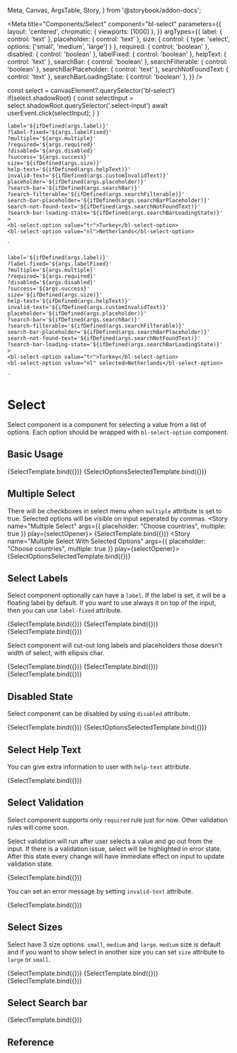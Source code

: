   Meta,
  Canvas,
  ArgsTable,
  Story,
} from '@storybook/addon-docs';

<Meta
  title="Components/Select"
  component="bl-select"
  parameters={{
    layout: 'centered',
    chromatic: { viewports: [1000] },
  }}
  argTypes={{
    label: {
      control: 'text'
    },
    placeholder: {
      control: 'text'
    },
    size: {
      control: {
        type: 'select',
        options: ['small', 'medium', 'large']
      }
    },
    required: {
      control: 'boolean'
    },
    disabled: {
      control: 'boolean'
    },
    labelFixed: {
      control: 'boolean'
    },
    helpText: {
      control: 'text'
    },
    searchBar: {
      control: 'boolean'
    },
    searchFilterable: {
      control: 'boolean'
    },
    searchBarPlaceholder: {
      control: 'text'
    },
    searchNotFoundText: {
      control: 'text'
    },
    searchBarLoadingState: {
      control: 'boolean'
    },
  }}
/>

  const select = canvasElement?.querySelector('bl-select')
  if(select.shadowRoot) {
    const selectInput = select.shadowRoot.querySelector('.select-input')
    await userEvent.click(selectInput);
  }
}

    label='${ifDefined(args.label)}'
    ?label-fixed='${args.labelFixed}'
    ?multiple='${args.multiple}'
    ?required='${args.required}'
    ?disabled='${args.disabled}'
    ?success='${args.success}'
    size='${ifDefined(args.size)}'
    help-text='${ifDefined(args.helpText)}'
    invalid-text='${ifDefined(args.customInvalidText)}'
    placeholder='${ifDefined(args.placeholder)}'
    ?search-bar='${ifDefined(args.searchBar)}'
    ?search-filterable='${ifDefined(args.searchFilterable)}'
    search-bar-placeholder='${ifDefined(args.searchBarPlaceholder)}'
    search-not-found-text='${ifDefined(args.searchNotFoundText)}'
    ?search-bar-loading-state='${ifDefined(args.searchBarLoadingState)}'
    >
    <bl-select-option value="tr">Turkey</bl-select-option>
    <bl-select-option value="nl">Netherlands</bl-select-option>
</bl-select>`

    label='${ifDefined(args.label)}'
    ?label-fixed='${args.labelFixed}'
    ?multiple='${args.multiple}'
    ?required='${args.required}'
    ?disabled='${args.disabled}'
    ?success='${args.success}'
    size='${ifDefined(args.size)}'
    help-text='${ifDefined(args.helpText)}'
    invalid-text='${ifDefined(args.customInvalidText)}'
    placeholder='${ifDefined(args.placeholder)}'
    ?search-bar='${ifDefined(args.searchBar)}'
    ?search-filterable='${ifDefined(args.searchFilterable)}'
    search-bar-placeholder='${ifDefined(args.searchBarPlaceholder)}'
    search-not-found-text='${ifDefined(args.searchNotFoundText)}'
    ?search-bar-loading-state='${ifDefined(args.searchBarLoadingState)}'
    >
    <bl-select-option value="tr">Turkey</bl-select-option>
    <bl-select-option value="nl" selected>Netherlands</bl-select-option>
</bl-select>`

# Select

Select component is a component for selecting a value from a list of options.
Each option should be wrapped with `bl-select-option` component.

## Basic Usage

<Canvas>
  <Story name="Basic Usage" args={{ placeholder: "Choose country" }} play={selectOpener}>
    {SelectTemplate.bind({})}
  </Story>
  <Story name="Select With Selected Option" args={{ placeholder: "Choose country"  }} play={selectOpener}>
    {SelectOptionsSelectedTemplate.bind({})}
  </Story>
</Canvas>

## Multiple Select

There will be checkboxes in select menu when `multiple` attribute is set to true.
Selected options will be visible on input seperated by commas.
<Canvas>
  <Story name="Multiple Select" args={{ placeholder: "Choose countries", multiple: true }} play={selectOpener}>
    {SelectTemplate.bind({})}
  </Story>
  <Story name="Multiple Select With Selected Options" args={{ placeholder: "Choose countries", multiple: true  }} play={selectOpener}>
    {SelectOptionsSelectedTemplate.bind({})}
  </Story>
</Canvas>

## Select Labels

Select component optionally can have a `label`. If the label is set, it will be a floating label by default. If you want to use always it on top of the input, then you can use `label-fixed` attribute.

<Canvas isColumn>
  <Story name="Select With Label" args={{ label: "Country" }}>
    {SelectTemplate.bind({})}
  </Story>
  <Story name="Select With Fixed Label" args={{ label: "Country", placeholder:"Choose country", labelFixed: true }}>
    {SelectTemplate.bind({})}
  </Story>
  <Story name="Select Without Label" args={{ placeholder: "Choose country" }}>
    {SelectTemplate.bind({})}
  </Story>
</Canvas>

Select component will cut-out long labels and placeholders those doesn't width of select, with ellipsis char.


<Canvas isColumn>
  <Story name="Select With Long Label" args={{ label: "Very very long label that doesn't fit select component width" }}>
    {SelectTemplate.bind({})}
  </Story>
  <Story name="Select With Fixed Long Label" args={{ label: "Very very long label that doesn't fit select component width", placeholder:"Choose country", labelFixed: true }}>
    {SelectTemplate.bind({})}
  </Story>
  <Story name="Select Without Label with Long Placeholder" args={{ placeholder: "Very very long placeholder that doesn't fit select component width" }}>
    {SelectTemplate.bind({})}
  </Story>
</Canvas>

## Disabled State

Select component can be disabled by using `disabled` attribute.

<Canvas>
  <Story name="Disabled Select" args={{ placeholder: "Choose country", disabled: true }}>
    {SelectTemplate.bind({})}
  </Story>
  <Story name="Disabled Select with Selected Option" args={{ placeholder: "Choose country", disabled: true }}>
    {SelectOptionsSelectedTemplate.bind({})}
  </Story>
</Canvas>

## Select Help Text

You can give extra information to user with `help-text` attribute.

<Canvas>
  <Story name="Select Help Text" args={{ helpText: 'You should select your country' }}>
    {SelectTemplate.bind({})}
  </Story>
</Canvas>

## Select Validation

Select component supports only `required` rule just for now. Other validation rules will come soon.

Select validation will run after user selects a value and go out from the input. If there is a validation issue, select will be highlighted in error state. After this state every change will have immediate effect on input to update validation state.

<Canvas>
  <Story name="Validation with Select" args={{ label: 'Choose country', required: true }}>
    {SelectTemplate.bind({})}
  </Story>
</Canvas>

You can set an error message by setting `invalid-text` attribute.

<Canvas>
  <Story name="Custom Error Message" args={{ label: 'Choose country', required: true, customInvalidText: 'This field is mandatory' }}>
    {SelectTemplate.bind({})}
  </Story>
</Canvas>

## Select Sizes

Select have 3 size options: `small`, `medium` and `large`. `medium` size is default and if you want to show select in another size you can set `size` attribute to `large` or `small`.

<Canvas>
  <Story name="Small Select" args={{ label: 'Choose country', size: 'small' }}>
    {SelectTemplate.bind({})}
  </Story>
  <Story name="Medium Select" args={{ label: 'Choose country' }}>
    {SelectTemplate.bind({})}
  </Story>
  <Story name="Large Select" args={{ label: 'Choose country', size: 'large' }}>
    {SelectTemplate.bind({})}
  </Story>
</Canvas>

## Select Search bar

<Canvas>
  <Story name="Select Search Bar" args={{ label: 'Choose country', searchBar: true }}>
    {SelectTemplate.bind({})}
  </Story>
</Canvas>

## Reference

<ArgsTable of="bl-select" />

